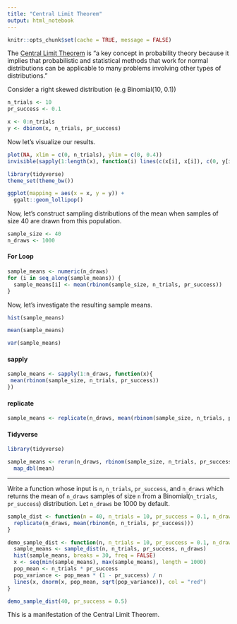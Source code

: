 ```yaml
---
title: "Central Limit Theorem"
output: html_notebook
---
```


```r
knitr::opts_chunk$set(cache = TRUE, message = FALSE)
```


The [Central Limit Theorem](https://en.wikipedia.org/wiki/Central_limit_theorem)
is "a key concept in probability theory because it implies that probabilistic and 
statistical methods that work for normal distributions can be applicable to many
problems involving other types of distributions."

Consider a right skewed distribution (e.g Binomial(10, 0.1))

```r
n_trials <- 10
pr_success <- 0.1

x <- 0:n_trials
y <- dbinom(x, n_trials, pr_success)
```

Now let's visualize our results.

```r
plot(NA, xlim = c(0, n_trials), ylim = c(0, 0.4))
invisible(sapply(1:length(x), function(i) lines(c(x[i], x[i]), c(0, y[i]))))
```

```r
library(tidyverse)
theme_set(theme_bw())

ggplot(mapping = aes(x = x, y = y)) +
  ggalt::geom_lollipop()
```

Now, let's construct sampling distributions of the mean when samples of size 40
are drawn from this population.

```r
sample_size <- 40
n_draws <- 1000
```

#### For Loop

```r
sample_means <- numeric(n_draws)
for (i in seq_along(sample_means)) {
  sample_means[i] <- mean(rbinom(sample_size, n_trials, pr_success))
}
```

Now, let's investigate the resulting sample means.

```r
hist(sample_means)
```

```r
mean(sample_means)
```

```r
var(sample_means)
```

#### sapply

```r
sample_means <- sapply(1:n_draws, function(x){
 mean(rbinom(sample_size, n_trials, pr_success))
})
```

#### replicate

```r
sample_means <- replicate(n_draws, mean(rbinom(sample_size, n_trials, pr_success)))
```

#### Tidyverse

```r
library(tidyverse)

sample_means <- rerun(n_draws, rbinom(sample_size, n_trials, pr_success)) %>% 
  map_dbl(mean)
```


---

Write a function whose input is `n`, `n_trials`, `pr_success`, and `n_draws`
which returns the mean of `n_draws` samples of size `n` from a Binomial(`n_trials`,
`pr_success`) distribution. Let `n_draws` be 1000 by default.

```r
sample_dist <- function(n = 40, n_trials = 10, pr_success = 0.1, n_draws = 1000) {
  replicate(n_draws, mean(rbinom(n, n_trials, pr_success)))
}
```

```r
demo_sample_dist <- function(n, n_trials = 10, pr_success = 0.1, n_draws = 1000) {
  sample_means <- sample_dist(n, n_trials, pr_success, n_draws)
  hist(sample_means, breaks = 30, freq = FALSE)
  x <- seq(min(sample_means), max(sample_means), length = 1000)
  pop_mean <- n_trials * pr_success
  pop_variance <- pop_mean * (1 - pr_success) / n
  lines(x, dnorm(x, pop_mean, sqrt(pop_variance)), col = "red")
}
```

```r
demo_sample_dist(40, pr_success = 0.5)
```

This is a manifestation of the Central Limit Theorem.
